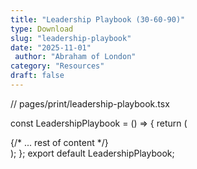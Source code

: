 ```yaml
---
title: "Leadership Playbook (30-60-90)" 
type: Download 
slug: "leadership-playbook" 
date: "2025-11-01"
 author: "Abraham of London" 
category: "Resources" 
draft: false
---
```


// pages/print/leadership-playbook.tsx

const LeadershipPlaybook = () => {
return (

<BrandFrame title="The Leadership Playbook" subtitle="A course curriculum to transform into a highly effective leader and catalyst for change." pageSize="A4">
  {/* ... rest of content */}
  <div className="mt-12 text-center pt-6 border-t border-lightGrey/80">
    <EmbossedBrandMark src="/assets/images/abraham-logo.jpg" alt="Abraham of London Leadership Curriculum Seal" width={100} height={100} effect="emboss" className="inline-block" baseColor="transparent" />
  </div>
</BrandFrame>
); }; export default LeadershipPlaybook;












